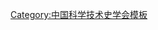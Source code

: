 {{Navbox
| name   = 中国科学技术史学会第七届理事会
| title  = [[中国科学技术史学会]]第七届理事会
| above  = 2004年8月－2008年11月
| bodyclass = hlist
| group1 = 理事长
| list1  = [[刘钝|刘　钝]]
| group2 = 副理事长
| list2  = 
* [[朱清时]]
* [[江晓原]]
* [[曹幸穗]]
* [[廖育群]]
* [[吴国盛]]
| group3 = 秘书长
| list3  = [[韩健平]]
| group4 = 常务理事
| list4  = 
* [[曹幸穗]]
* [[韩健平]]
* [[江晓原]]
* [[姜振寰]]
* [[李国伟]]
* [[廖育群]]
* [[刘兵|刘　兵]]
* [[刘钝|刘　钝]]
* [[罗桂环]]
* [[苏荣誉]]
* [[汪前进]]
* [[王士平]]
* [[吴国盛]]
* [[张藜|张　藜]]
* [[张柏春]]
* [[张大庆]]
* [[朱清时]]
| group5 = 
| list5  = 
| group6 = 
| list6  = 
}}<noinclude>
{{collapsible option}}
[[Category:中国科学技术史学会模板]]
</noinclude>